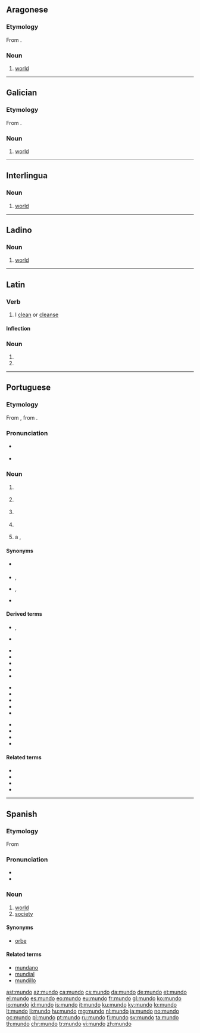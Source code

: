 ==Aragonese==

===Etymology===
From {{etyl|la|an}} {{term|mundus|lang=la}}.

===Noun===
{{an-noun|m}}

# [[world]]

----

==Galician==

===Etymology===
From {{etyl|la|gl}} {{term|mundus|lang=la}}.

===Noun===
{{gl-noun|m}}

# [[world]]

----

==Interlingua==

===Noun===
{{ia-noun|s}}

# [[world]]

----

==Ladino==

===Noun===
{{lad-noun|l|g=m|heb=מונדו}}

# [[world]]

----

==Latin==

===Verb===
{{la-verb|mundo|mundō|mundare|mundāre|mundavi|mundāvī|mundatum|mundātum}}

# I [[clean]] or [[cleanse]]

====Inflection====
{{la-conj-1st|mund|mundāv|mundāt}}

===Noun===
{{la-noun-form|mundō}}

# {{inflection of|mundus||dat|s|lang=la}}
# {{inflection of|mundus||abl|s|lang=la}}

----

==Portuguese==

===Etymology===
From {{etyl|roa-opt|pt}} {{term|mundo|lang=roa-opt}}, from {{etyl|la|pt}} {{term|mundus||world|lang=la}}.

===Pronunciation===
* {{a|Portugal|Brazil}} {{IPA|/ˈmũ.du/|lang=pt}}
* {{a|South Brazil}} {{IPA|/ˈmũ.do/|lang=pt}}

===Noun===
{{pt-noun|m|s}}

# {{context|uncountable|with article '''{{l/pt|o}}'''|lang=pt}} {{l/en|world}} {{gloss|the Universe}}
#: {{usex|A Terra é o melhor planeta do '''mundo'''.|t=The Earth is the best planet in the '''world'''.|lang=pt}}
# {{context|uncountable|with article '''{{l/pt|o}}'''|lang=pt}} {{l/en|world}} {{gloss|the Earth}}
#: {{usex|A maior parte do '''mundo''' é coberta por água.|t=Most of the '''world''' is covered by water.|lang=pt}}
# {{context|uncountable|with article '''{{l/pt|o}}'''|lang=pt}} {{l/en|humanity}} {{gloss|human beings collectively}}
#: {{usex|O '''mundo''' inteiro viu aquilo.|t=The whole '''world''' saw that.|lang=pt}}
# {{l/en|world}} {{gloss|everything related to a certain field}}
#: {{usex|Habilidade é importante no '''mundo''' da música.|t=Skill is important in the '''world''' of music.|lang=pt}}
# a {{l/en|large}}, {{l/en|distinct}} {{l/en|region}}
#: {{usex|Para os europeus do século XV, a América era um novo '''mundo'''.|t=For 15th century Europeans, America was a new '''world'''.|lang=pt}}
#: {{usex|Por enquanto, Marte é um '''mundo''' inabitado.|t=Mars is currently an uninhabited world.|lang=pt}}

====Synonyms====
* {{sense|the Universe}} {{l/pt|universo}}
* {{sense|Earth}} {{l/pt|globo}}, {{l/pt|Terra}}
* {{sense|humanity}} {{l/pt|homem}}, {{l/pt|humanidade}}
* {{sense|everything related to a certain field}} {{l/pt|universo}}

====Derived terms====
* {{l/pt|mundinho}}, {{l/pt|mundozinho}} {{gloss|diminutives}}
* {{l/pt|mundão}} {{gloss|augmentative}}
{{top3}}
* {{l/pt|correr mundo}}
* {{l/pt|do outro mundo}}
* {{l/pt|ir para o outro mundo}}
* {{l/pt|meio mundo}}
* {{l/pt|não ser deste mundo}}
{{mid3}}
* {{l/pt|novo mundo}}
* {{l/pt|o melhor dos mundos}}
* {{l/pt|primeiro mundo}}
* {{l/pt|prometer mundos e fundos}}
* {{l/pt|segundo mundo}}
{{mid3}}
* {{l/pt|terceiro mundo}}
* {{l/pt|todo mundo}}
* {{l/pt|velho mundo}}
* {{l/pt|vir o mundo abaixo}}
{{bottom}}

====Related terms====
* {{l/pt|mapa múndi}}
* {{l/pt|mundano}}
* {{l/pt|mundaréu}}
* {{l/pt|mundial}}

----

==Spanish==

===Etymology===
From {{etyl|la|es}} {{term|lang=la|mundus||world}}

===Pronunciation===
* {{audio|es-us-mundo.ogg|Audio (US)}}
* {{hyphenation|mun|do|lang=es}}

===Noun===
{{es-noun|m}}

# [[world]]
# [[society]]

====Synonyms====
* [[orbe]] {{qualifier|less used than mundo}}

====Related terms====
* [[mundano]]
* [[mundial]]
* [[mundillo]]

[[ast:mundo]]
[[az:mundo]]
[[ca:mundo]]
[[cs:mundo]]
[[da:mundo]]
[[de:mundo]]
[[et:mundo]]
[[el:mundo]]
[[es:mundo]]
[[eo:mundo]]
[[eu:mundo]]
[[fr:mundo]]
[[gl:mundo]]
[[ko:mundo]]
[[io:mundo]]
[[id:mundo]]
[[is:mundo]]
[[it:mundo]]
[[ku:mundo]]
[[ky:mundo]]
[[lo:mundo]]
[[lt:mundo]]
[[li:mundo]]
[[hu:mundo]]
[[mg:mundo]]
[[nl:mundo]]
[[ja:mundo]]
[[no:mundo]]
[[oc:mundo]]
[[pl:mundo]]
[[pt:mundo]]
[[ru:mundo]]
[[fi:mundo]]
[[sv:mundo]]
[[ta:mundo]]
[[th:mundo]]
[[chr:mundo]]
[[tr:mundo]]
[[vi:mundo]]
[[zh:mundo]]